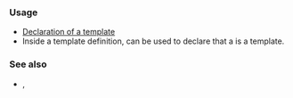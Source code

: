 {{cpp/keyword/title|{{tt|template}}}}
{{cpp/keyword/navbar}}

===Usage===
* [[cpp/language/templates|Declaration of a template]]
* Inside a template definition, {{c/core|template}} can be used to declare that a {{lt|cpp/language/dependent name}} is a template.

===See also===
* {{rlpt|class}}, {{rlpt|typename}}
{{rev begin}}
{{rev|until=c++11|
* {{rlpt|export}} {{petty|(mark a template definition exported)}}
}}
{{rev|since=c++20|
* {{rlpt|concept}}, {{rlpt|requires}}
}}
{{rev end}}

{{langlinks|de|es|fr|it|ja|pt|ru|zh}}